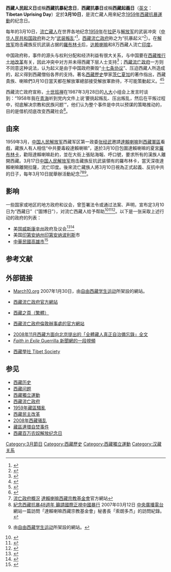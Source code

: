 {{POV|time=2021-05-21T14:46:58+00:00}}
'''西藏人民起义日'''或稱'''西藏抗暴紀念日'''，'''西藏抗暴日'''或稱'''西藏起義日'''（[[英文|英文]]：'''Tibetan Uprising Day'''）定於'''3月10日'''，是流亡藏人用來紀念[[1959年西藏抗暴運動|1959年西藏抗暴運動]]的纪念日。

每年的3月10日，[[流亡藏人|流亡藏人]]在世界各地纪念[[1959年|1959年]]在[[拉萨|拉萨]]与[[解放军|解放军]]的武装冲突（[[中华人民共和国政府|中华人民共和国政府]]称之为“[[武装叛乱|武装叛乱]]”<ref>{{cite web|url=http://politics.people.com.cn/GB/1026/7067711.html|title=1959年西藏武装叛乱是怎样发生的|work=人民网|date=2008-04-01|accessdate=2010-03-15|archive-url=https://web.archive.org/web/20101025155705/http://politics.people.com.cn/GB/1026/7067711.html|archive-date=2010-10-25|dead-url=no}}</ref>，[[西藏流亡政府|西藏流亡政府]]称之为“抗暴起义”<ref>{{cite web|url=http://www.cnanews.gov.tw/mnd/mndread.php?id=200903110061&Lev=3|title=西藏抗暴50週年 全球群起聲援|work=中央社|date=2009-03-11|accessdate=2010-03-15|archive-url=https://web.archive.org/web/20150923204955/http://www.cnanews.gov.tw/mnd/mndread.php?id=200903110061&Lev=3|archive-date=2015-09-23|dead-url=no}}</ref>）。在[[解放军|解放军]]炮击藏族反抗武装占据的[[羅布林卡|羅布林卡]]后，[[第十四世达赖喇嘛|达赖喇嘛]]和8万西藏人流亡[[印度|印度]]。

中国政府称，事件的源头与权利分配和经济利益有很大关系，与中国要在[[西藏土地改革運動|西藏推行土地改革]]有关，因此冲突中对方并未得西藏下层人士支持<ref>{{cite web|url=http://news.ifeng.com/history/1/midang/200803/0321_2664_452126.shtml|title=1959年平定西藏武装叛乱内幕|work=凤凰网|date=2008-03-21|accessdate=2010-03-15|archive-url=https://web.archive.org/web/20090415014505/http://news.ifeng.com/history/1/midang/200803/0321_2664_452126.shtml|archive-date=2009-04-15|dead-url=no}}</ref>；[[西藏流亡政府|西藏流亡政府]]一方则不同意这种说法，认为起义是由于中国政府撕毁“[[十七条协议|十七条协议]]”、压迫西藏人所造成的，起义得到西藏僧俗各界的支持。著名[[西藏歷史|西藏歷史]]學家[[茨仁夏加|茨仁夏加]]的著作指出，西藏貴族、喇嘛們3月10日當天都在解放軍總部接受解放軍款待，不可能策動起义。<ref>{{Cite web | url=http://woeser.middle-way.net/2011/03/blog-post_07.html | title=「目擊同種阽危」：記兩本書的譯成 | author=謝惟敏 | publisher=看不见的西藏～唯色 | date=2011-03-07 | accessdate=2015-02-19 | archive-date=2019-01-28 | archive-url=https://web.archive.org/web/20190128213253/http://woeser.middle-way.net/2011/03/blog-post_07.html | dead-url=yes }}</ref><ref>{{Cite book | title=《龍在雪域：一九四七年後的西藏》 | author=茨仁夏加| others=謝惟敏譯 |publisher=左岸文化|date=2011-03-10 | isbn=9789866723490}}</ref>

西藏流亡政府宣称，[[十世班禅|十世班禅]]在1987年3月28日的[[全國人民代表大會|人大]]小组会上发言时谈到：“1958年我在[[青海|青海]]听到党内文件上说‘要挑起叛乱、压出叛乱，然后在平叛过程中，彻底解决宗教和民族问题’”，他们认为整个事件是中共以预谋的策略推动的，目的是借机彻底改变西藏社会<ref>{{Cite web |url=http://www.xizang-zhiye.org/gb/arch/writings/banchan/banchan1.html |title=班禅喇嘛就 "平叛" 等问题在 "人代＂讨论会上的发言 |access-date=2006-12-12 |archive-date=2009-09-03 |archive-url=https://web.archive.org/web/20090903134719/http://www.xizang-zhiye.org/gb/arch/writings/banchan/banchan1.html |dead-url=no }}</ref>。

== 由來 ==
{{main article|1959年藏區騷亂}}
1959年3月，[[中国人民解放军|中国人民解放军]]西藏军区第一政委[[张经武|张经武]]邀請[[丹增嘉措|達賴喇嘛]]到[[西藏軍區|西藏軍區]]看戲，藏族人有人相信“中共要毒殺達賴喇嘛”，遂於3月10日包圍達賴喇嘛的夏宮[[羅布林卡|羅布林卡]]，勸阻達賴喇嘛赴約，並在大街上張貼海報、呼口號，要求所有的漢族人離開西藏。3月17日[[中国人民解放军|中国人民解放军]]炮击藏族反抗武装領有的羅布林卡，當天深夜達賴喇嘛離開拉薩，流亡印度。後來流亡藏族人將3月10日視為正式起義、反抗中共的日子，每年3月10日就舉辦活動紀念<ref>[http://www.tibet.org.tw/tibet_gov.php 流亡政府概況] {{Wayback|url=http://www.tibet.org.tw/tibet_gov.php |date=20160312025644 }} [[達賴喇嘛西藏宗教基金會|達賴喇嘛西藏宗教基金會]]官方網站</ref><ref>[http://www.rti.org.tw/big5/recommend/media/content2.aspx?id=48 紀念西藏抗暴48週年 籲請國際正視中國暴行] {{Webarchive|url=https://archive.is/20131129130426/http://www.rti.org.tw/big5/recommend/media/content2.aspx?id=48 |date=2013-11-29 }} 2007年03月12日 [[中央廣播電台|中央廣播電台]] 網站一篇訪問「達賴喇嘛西藏宗教基金會」秘書長「索朗多杰」的訪問紀錄。</ref><ref>{{Cite web| archiveurl=https://web.archive.org/web/20070309132822/http://www.march10.org/press.htm| archivedate=2007-03-09| url=http://www.march10.org/press.htm| title=Press Reports-History| website=March10.org| access-date=2008-03-30| dead-url=no}} 由[[自由西藏学生运动|自由西藏学生运动]]所架設的網站。</ref>。

== 影响 ==
一些国家或地区的地方政府和议会，曾签署法令或通过法案、声明，宣布定3月10日为“西藏日”（“圖博日”），对流亡西藏人给予帮助<ref>{{Cite web |url=http://www.friendsoftibet.org/main/march10.html |title=Statement of His Holiness Dalai Lama on the 47th Anniversary of Tibetan National Uprising Day |access-date=2006-12-29 |archive-url=https://web.archive.org/web/20061209065410/http://www.friendsoftibet.org/main/march10.html |archive-date=2006-12-09 |dead-url=no }}</ref><ref>{{Cite web |url=http://www.phayul.com/news/article.aspx?id=12062&t=1&c=1 |title=Wisconsin Proclaims March 10 as Tibet Day |access-date=2006-12-29 |archive-url=https://web.archive.org/web/20061022052805/http://www.phayul.com/news/article.aspx?id=12062&t=1&c=1 |archive-date=2006-10-22 |dead-url=no }}</ref><ref>{{Cite web |url=http://www.rangzen.org/walk2003/walk2003_3_10.htm |title=Marchers commemorate end of journey and March 10 at Indianapolis' Monument Circle |access-date=2006-12-29 |archive-date=2006-10-02 |archive-url=https://web.archive.org/web/20061002151355/http://www.rangzen.org/walk2003/walk2003_3_10.htm |dead-url=no }}</ref>。以下是一张采取上述行动的政府的列表：

*美国[[威斯康辛州|威斯康辛州]]政府及议会<ref>{{cite web | url=https://docs.legis.wisconsin.gov/1997/related/proposals/ajr33/_18 | title=1997 Assembly JOINT RESOLUTION 33 | website=Wisconsin State Legislature | access-date=2020-08-30 | archive-date=2020-02-16 | archive-url=https://web.archive.org/web/20200216203651/https://docs.legis.wisconsin.gov/1997/related/proposals/ajr33/_18 | dead-url=no }}</ref><ref>{{Cite web | url=https://evers.wi.gov/Pages/Newsroom/Proclamations/031019%20Tibet%20Day.pdf | title=Office of the Governor Proclamation | website=Governor Tony Evers | year=2019 | access-date=2020-08-30 | archive-date=2020-04-01 | archive-url=https://web.archive.org/web/20200401022430/https://evers.wi.gov/Pages/Newsroom/Proclamations/031019%20Tibet%20Day.pdf | dead-url=no }}</ref>
*美国[[印第安纳州|印第安纳州]][[印第安纳波利斯|印第安纳波利斯]]市
*[[中華民國|中華民國]][[高雄市|高雄市]]<ref>{{Cite news| url=http://news.xinhuanet.com/tw/2009-03/03/content_10933965.htm| title=高雄将演"两独"合流丑剧 陈菊要升"藏独"旗| date=2009-03-03| work=[[环球时报|环球时报]]| publisher=[[新华网|新华网]]| deadurl=yes| archiveurl=https://web.archive.org/web/20140221213021/http://news.xinhuanet.com/tw/2009-03/03/content_10933965.htm| archivedate=2014-02-21| accessdate=2014-02-07}}</ref>

==参考文献==
{{Reflist}}

==外部链接==
*[http://www.march10.org/ March10.org]{{Wayback|url=http://www.march10.org/ |date=20080319003024 }} 2007年1月30日，由[[自由西藏学生运动|自由西藏学生运动]]所架設的網站。
*{{en}}[http://www.tibet.net/ 西藏流亡政府官方網站]{{Wayback|url=http://www.tibet.net/ |date=20060825030052 }}
*{{zh-hant}}[http://www.xizang-zhiye.org/ 西藏之頁（繁體）]{{Wayback|url=http://www.xizang-zhiye.org/ |date=20170611100305 }}
*{{en}}[http://www.tibet.com/ 西藏流亡政府倫敦辦事處的官方網站]{{Wayback|url=http://www.tibet.com/ |date=20090927004056 }}
*[http://www.freetibet.org/about/memorandum-genuine-autonomy-tibetan-people 2008年11月西藏方面向北京提出的「全體藏人真正自治備忘錄」全文] {{Wayback|url=http://www.freetibet.org/about/memorandum-genuine-autonomy-tibetan-people |date=20120505075916 }}
*[http://www.archive.org/download/tibet_gnn/tibet_bb.mov ''Faith in Exile'' Guerrilla 新聞網的一段視頻]
*{{en}}[http://www.tibetsociety.com/ 西藏學社 Tibet Society]{{Wayback|url=http://www.tibetsociety.com/ |date=20080306071129 }}

==参见==
*[[西藏历史|西藏历史]]
*[[西藏问题|西藏问题]]
*[[西藏獨立運動|西藏獨立運動]]
*[[西藏流亡政府|西藏流亡政府]]
*[[1959年藏區騷亂|1959年藏區騷亂]]
*[[西藏民主改革|西藏民主改革]]
*[[2008年西藏骚乱|2008年西藏骚乱]]
*[[藏區連環自焚事件|藏區連環自焚事件]]
*[[西藏百万农奴解放纪念日|西藏百万农奴解放纪念日]]

[[Category:3月節日|Category:3月節日]]
[[Category:西藏歷史|Category:西藏歷史]]
[[Category:西藏獨立運動|Category:西藏獨立運動]]
[[Category:汉藏关系|Category:汉藏关系]]